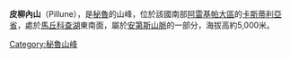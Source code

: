 {{Coord|15|4|32|S|72|4|29|W|display=title}}

'''皮柳內山'''（Pillune），是[[秘魯|秘魯]]的山峰，位於該國南部[[阿雷基帕大區|阿雷基帕大區]]的[[卡斯蒂利亞省|卡斯蒂利亞省]]，處於[[馬丘科查湖|馬丘科查湖]]東南面，屬於[[安第斯山脈|安第斯山脈]]的一部分，海拔高約5,000米。

{{Peru-geo-stub}}
[[Category:秘魯山峰|Category:秘魯山峰]]